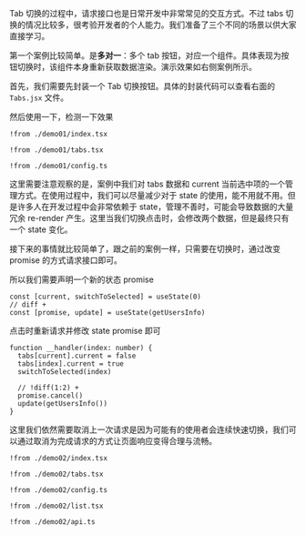 

Tab 切换的过程中，请求接口也是日常开发中非常常见的交互方式。不过 tabs 切换的情况比较多，很考验开发者的个人能力。我们准备了三个不同的场景以供大家直接学习。

第一个案例比较简单。是**多对一**：多个 tab 按钮，对应一个组件。具体表现为按钮切换时，该组件本身重新获取数据渲染。演示效果如右侧案例所示。

首先，我们需要先封装一个 Tab 切换按钮。具体的封装代码可以查看右面的 `Tabs.jsx` 文件。

然后使用一下，检测一下效果

<Preview><Demo01 /></Preview>
<CodeTabs>
```tsx !!tabs index.tsx -c
!from ./demo01/index.tsx
```

```tsx !!tabs tabs.tsx -c
!from ./demo01/tabs.tsx
```

```tsx !!tabs config.ts -c
!from ./demo01/config.ts
```
</CodeTabs>

这里需要注意观察的是，案例中我们对 tabs 数据和 current 当前选中项的一个管理方式。在使用过程中，我们可以尽量减少对于 state 的使用，能不用就不用。但是许多人在开发过程中会非常依赖于 state，管理不善时，可能会导致数据的大量冗余 re-render 产生。这里当我们切换点击时，会修改两个数据，但是最终只有一个 state 变化。


接下来的事情就比较简单了，跟之前的案例一样，只需要在切换时，通过改变 promise 的方式请求接口即可。

所以我们需要声明一个新的状态 promise

```tsx
const [current, switchToSelected] = useState(0)
// diff +
const [promise, update] = useState(getUsersInfo)
```

点击时重新请求并修改 state promise 即可

```tsx
function __handler(index: number) {
  tabs[current].current = false
  tabs[index].current = true
  switchToSelected(index)

  // !diff(1:2) +
  promise.cancel()
  update(getUsersInfo())
}
```

这里我们依然需要取消上一次请求是因为可能有的使用者会连续快速切换，我们可以通过取消为完成请求的方式让页面响应变得合理与流畅。

<Preview><Demo02 /></Preview>
<CodeTabs>
```tsx !!tabs index.tsx -c
!from ./demo02/index.tsx
```

```tsx !!tabs tabs.tsx -c
!from ./demo02/tabs.tsx
```

```tsx !!tabs config.ts -c
!from ./demo02/config.ts
```

```tsx !!tabs list.tsx -c
!from ./demo02/list.tsx
```

```tsx !!tabs api.ts -c
!from ./demo02/api.ts
```
</CodeTabs>